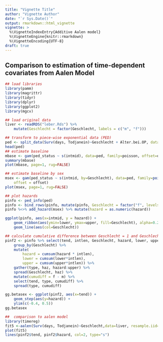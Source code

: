 ```yaml
---
title: "Vignette Title"
author: "Vignette Author"
date: "`r Sys.Date()`"
output: rmarkdown::html_vignette
vignette: >
  %\VignetteIndexEntry{Additive Aalen model}
  %\VignetteEngine{knitr::rmarkdown}
  %\VignetteEncoding{UTF-8}
draft: true
---
```


## Comparison to estimation of time-dependent covariates from Aalen Model

```r
## load libraries
library(pamm)
library(magrittr)
library(tidyr)
library(dplyr)
library(ggplot2)
library(mgcv)

## load original data
liver <- readRDS("leber.Rds") %>%
	mutate(Geschlecht = factor(Geschlecht, labels = c("m", "f")))

## transform to piece-wise exponential data (PED)
ped <- split_data(Surv(days, Todjanein)~Geschlecht + Alter.bei.OP, data=liver, id="id")
head(ped)
## estimate baseline
mbase <- gam(ped_status ~ s(intmid), data=ped, family=poisson, offset=offset)
summary(mbase)
plot(mbase, page=1, rug=FALSE)

## estimate baseline by sex
msex <- gam(ped_status ~ s(intmid, by=Geschlecht), data=ped, family=poisson(),
	offset = offset)
plot(msex, page=1, rug=FALSE)

## plot hazards
pinfo <- ped_info(ped)
pinfo <- bind_rows(pinfo, mutate(pinfo, Geschlecht = factor("f", levels=c("f", "m"))))
pinfo %<>% add_hazard(msex) %>% mutate(hazard = as.numeric(hazard))

ggplot(pinfo, aes(x=intmid, y = hazard)) +
	geom_ribbon(aes(ymin=lower, ymax=upper, fill=Geschlecht), alpha=0.2) +
	geom_line(aes(col=Geschlecht))

## calculate cumulative difference between Geschlecht = 1 and Geschlecht = 0
pinf2 <- pinfo %>% select(tend, intlen, Geschlecht, hazard, lower, upper) %>%
	group_by(Geschlecht) %>%
	mutate(
		hazard = cumsum(hazard * intlen),
		lower = cumsum(lower*intlen),
		upper = cumsum(upper*intlen)) %>%
	gather(type, haz, hazard:upper) %>%
	spread(Geschlecht, haz) %>%
	mutate(cumudiff = f - m) %>%
	select(tend, type, cumudiff) %>%
	spread(type, cumudiff)

gg.betasex <- ggplot(pinf2, aes(x=tend)) +
	geom_step(aes(y=hazard)) +
	ylim(c(-0.4, 0.5))
gg.betasex

##  comparison to aalen model
library(timereg)
fit5 <-aalen(Surv(days, Todjanein)~Geschlecht,data=liver, resample.iid=1)
plot(fit5)
lines(pinf2$tend, pinf2$hazard, col=2, type="s")
```